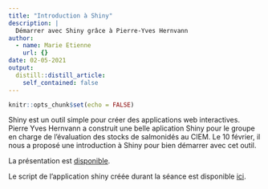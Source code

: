 ```yaml
---
title: "Introduction à Shiny"
description: |
  Démarrer avec Shiny grâce à Pierre-Yves Hernvann
author:
  - name: Marie Etienne
    url: {}
date: 02-05-2021
output:
  distill::distill_article:
    self_contained: false
---
```



```r
knitr::opts_chunk$set(echo = FALSE)
```


Shiny est un outil simple pour créer des applications web interactives. 
Pierre Yves Hernvann a construit une belle aplication Shiny pour le groupe en charge de l'évaluation des stocks de salmonidés au CIEM.
Le 10 février, il nous a proposé une introduction à Shiny pour bien démarrer avec cet outil.

La présentation est [disponible](../../presentation/SOTR_ShinyApps_PYH.html).

Le script de l'application shiny créée durant la séance est disponible  [ici](https://raw.githubusercontent.com/StateOfTheR/rennes/master/_presentation/script_ShinyApps_PYH.R).


